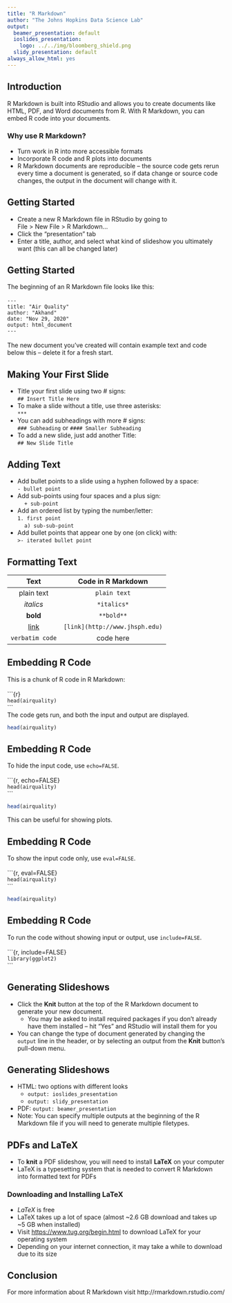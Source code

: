 ```yaml
---
title: "R Markdown"
author: "The Johns Hopkins Data Science Lab"
output:
  beamer_presentation: default
  ioslides_presentation:
    logo: ../../img/bloomberg_shield.png
  slidy_presentation: default
always_allow_html: yes
---
```


## Introduction

R Markdown is built into RStudio and allows you to create documents like HTML, PDF, and Word documents from R. With R Markdown, you can embed R code into your documents. 

### Why use R Markdown?
- Turn work in R into more accessible formats
- Incorporate R code and R plots into documents
- R Markdown documents are reproducible -- the source code gets rerun every time a document is generated, so if data change or source code changes, the output in the document will change with it. 

## Getting Started

- Create a new R Markdown file in RStudio by going to  
File > New File > R Markdown...
- Click the "presentation" tab
- Enter a title, author, and select what kind of slideshow you ultimately want (this can all be changed later)

## Getting Started
The beginning of an R Markdown file looks like this:<br><br>
`---`  
`title: "Air Quality"`  
`author: "Akhand"`  
`date: "Nov 29, 2020"`  
`output: html_document`  
`---`<br><br>
The new document you've created will contain example text and code below this -- delete it for a fresh start.

## Making Your First Slide
- Title your first slide using two # signs: <br> `## Insert Title Here`
- To make a slide without a title, use three asterisks:<br> `***`
- You can add subheadings with more # signs: <br>
`### Subheading` or `#### Smaller Subheading`
- To add a new slide, just add another Title: <br> `## New Slide Title`

## Adding Text
- Add bullet points to a slide using a hyphen followed by a space: <br>
`- bullet point`
- Add sub-points using four spaces and a plus sign:<br>
&nbsp;&nbsp;&nbsp;&nbsp;`+ sub-point`
- Add an ordered list by typing the number/letter: <br>
`1. first point`<br>
&nbsp;&nbsp;&nbsp;&nbsp;`a) sub-sub-point`
- Add bullet points that appear one by one (on click) with:<br>
`>- iterated bullet point`

## Formatting Text
              Text                               Code in R Markdown
----------------------------------    ----------------------------------------
           plain text                              `plain text`  
           *italics*                               `*italics*`  
           **bold**                                `**bold**` 
  [link](http://www.jhsph.edu)          `[link](http://www.jhsph.edu)`  
          `verbatim code`                          ` `code here` `
 
## Embedding R Code
This is a chunk of R code in R Markdown:<br><br>
\`\`\`{r} <br>
`head(airquality)`<br>
\`\`\`  
The code gets run, and both the input and output are displayed.
```r
head(airquality)
```

## Embedding R Code
To hide the input code, use `echo=FALSE`.<br><br>
\`\`\`{r, echo=FALSE} <br>
`head(airquality)`<br>
\`\`\` 
```r
head(airquality)
```
This can be useful for showing plots.

## Embedding R Code
To show the input code only, use `eval=FALSE`.<br><br>
\`\`\`{r, eval=FALSE} <br>
`head(airquality)`<br>
\`\`\` 
```r
head(airquality)
```

## Embedding R Code
To run the code without showing input or output, use `include=FALSE`. <br><br>
\`\`\`{r, include=FALSE} <br>
`library(ggplot2)`<br>
\`\`\` 

## Generating Slideshows
- Click the **Knit** button at the top of the R Markdown document to generate your new document.
    + You may be asked to install required packages if you don't already have them installed -- hit "Yes" and RStudio will install them for you
- You can change the type of document generated by changing the `output` line in the header, or by selecting an output from the **Knit** button's pull-down menu.

## Generating Slideshows
- HTML: two options with different looks
    + `output: ioslides_presentation`
    + `output: slidy_presentation`
- PDF: `output: beamer_presentation`  
- Note: You can specify multiple outputs at the beginning of the R Markdown file if you will need to generate multiple filetypes. 

## PDFs and LaTeX
- To **knit** a PDF slideshow, you will need to install **LaTeX** on your computer
- LaTeX is a typesetting system that is needed to convert R Markdown into formatted text for PDFs

### Downloading and Installing LaTeX
- *LaTeX* is free
- LaTeX takes up a lot of space (almost ~2.6 GB download and takes up ~5 GB when installed)
- Visit [https://www.tug.org/begin.html](https://www.tug.org/begin.html) to download LaTeX for your operating system
- Depending on your internet connection, it may take a while to download due to its size 

## Conclusion

For more information about R Markdown visit http://rmarkdown.rstudio.com/
